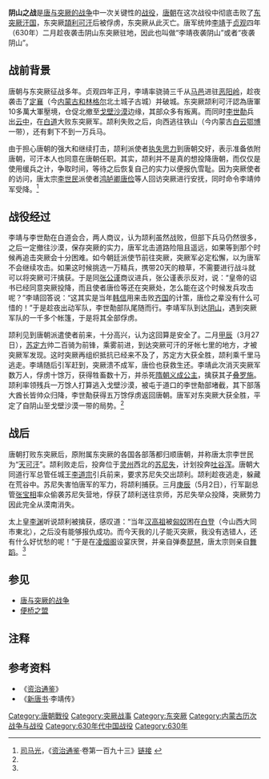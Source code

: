 '''阴山之战'''是[[唐与突厥的战争|唐与突厥的战争]]中一次关键性的[[战役|战役]]，[[唐朝|唐朝]]在这次战役中彻底击败了[[东突厥汗国|东突厥汗国]]，东突厥[[頡利可汗|頡利可汗]]后被俘虏，东突厥从此灭亡。唐军统帅[[李靖|李靖]]于[[貞觀_(唐朝)|贞观]]四年（630年）二月趁夜袭击阴山东突厥驻地，因此也叫做“李靖夜袭阴山”或者“夜袭阴山”。

== 战前背景 ==

唐朝与东突厥征战多年。贞观四年正月，李靖率骁骑三千从[[马邑|马邑]]进驻[[恶阳岭|恶阳岭]]，趁夜袭击了[[定襄郡|定襄]]（今[[内蒙古|内蒙古]][[和林格尔|和林格尔]]北土城子古城）并破城。东突厥颉利可汗認為唐軍10多萬大軍壓境，仓促北撤至[[戈壁沙漠|戈壁沙漠]]边缘，其部众多有叛离。而同时[[李世勣|李世勣]]兵出[[云中|云中]]，在[[白道|白道]]大败东突厥军。颉利失败之后，向西逃往铁山（今内蒙古[[白云鄂博|白云鄂博]]一带），还有剩下不到一万兵马。

由于担心唐朝的强大和继续打击，颉利派使者[[执失思力|执失思力]]到唐朝交好，表示准备依附唐朝，可汗本人也同意在唐朝任职。其实，颉利并不是真的想投降唐朝，而仅仅是使用缓兵之计，争取时间，等待之后恢复自己的实力以便报仇雪耻。因为突厥使者的访问，唐太宗[[李世民|李世民]]派使者[[鸿胪卿|鸿胪卿]][[唐俭|唐俭]]等人回访突厥进行安抚，同时命令李靖帅军受降。<ref name="zizhi">[[司马光|司马光]]，《[[资治通鉴|资治通鉴]]·卷第一百九十三》[http://www.guoxue.com/shibu/zztj/content/zztj_193.htm 链接] {{Wayback|url=http://www.guoxue.com/shibu/zztj/content/zztj_193.htm |date=20070930182555 }}</ref>

== 战役经过 ==

李靖与李世勣在白道会合，两人商议，认为颉利虽然战败，但部下兵马仍然很多，之后一定撤往沙漠，保存突厥的实力，唐军北击道路险阻且遥远，如果等到那个时候再追击突厥会十分困难。如今朝廷派使节前往突厥，突厥军必定松懈，以为唐军不会继续攻击。如果这时候挑选一万精兵，携带20天的粮草，不需要进行战斗就可以将突厥可汗擒获。于是同[[张公谨|张公谨]]商议进兵，张公谨表示反对，说：“皇帝的诏书已经同意突厥投降，而且使者唐俭等还在突厥处，怎么能在这个时候发兵攻击呢？”李靖回答说：“这其实是当年[[韩信|韩信]]用来击败[[田广|齐国]]的计策，唐俭之辈没有什么可惜的！”于是趁夜出动军队，李世勣部队尾随而行。李靖军队到达[[阴山|阴山]]，遇到突厥军队的一千多个帐篷，于是将其全部俘虏。

颉利见到唐朝派遣使者前来，十分高兴，认为这回算是安全了。二月[[甲辰|甲辰]]（3月27日），[[苏定方|苏定方]]帅二百骑为前锋，乘雾前进，到达突厥可汗的牙帐七里的地方，才被突厥军发现。这时突厥再组织抵抗已经来不及了，苏定方大获全胜，颉利乘千里马逃走。李靖随后引军赶到，突厥溃不成军，唐俭也获救生还。李靖此次消灭突厥军数万人，俘虏十馀万，获得牲畜数十万，并杀死[[隋朝|隋朝]][[义成公主|义成公主]]，擒获其子[[叠罗施|叠罗施]]。颉利率领残兵一万馀人打算逃入戈壁沙漠，被屯于道口的李世勣部堵截，其下部落大酋长皆帅众归降，李世勣获得五万馀俘虏返回唐朝。唐军对东突厥大获全胜，平定了自阴山至戈壁沙漠一带的局势。<ref name="zizhi"/>

== 战后 ==
唐朝打败东突厥后，原附属东突厥的各国各部落都归顺唐朝，并称唐太宗李世民为“[[天可汗|天可汗]]”。颉利败走后，投奔位于[[灵武|灵州]]西北的[[苏尼失|苏尼失]]，计划投奔[[吐谷浑|吐谷浑]]。唐朝大同道行军总管任城王[[李道宗|李道宗]]引兵前来，要求苏尼失交出颉利。颉利趁夜逃走，躲藏在荒谷中。苏尼失害怕唐军的军力，将颉利捕获。三月[[庚辰|庚辰]]（5月2日），行军副总管[[张宝相|张宝相]]率众偷袭苏尼失营地，俘获了颉利送往京师，苏尼失举众投降，突厥势力因此完全从漠南消失。

太上皇[[李渊|李渊]]听说颉利被擒获，感叹道：“当年[[汉高祖|汉高祖]]被[[匈奴|匈奴]]困在[[白登之围|白登]]（今山西大同市東北），之后没有能够报仇成功。而今天我的儿子能灭突厥，我没有选错人，还有什么好忧愁的呢！”于是在[[凌烟阁|凌烟阁]]设宴庆贺，并亲自弹奏[[琵琶|琵琶]]，唐太宗则亲自[[舞蹈|舞蹈]]。<ref name="zizhi"/>

==参见==
*[[唐与突厥的战争|唐与突厥的战争]]
*[[便桥之盟|便桥之盟]]

==注释==
<references/>

==参考资料==
*《[[资治通鉴|资治通鉴]]》
*《[[新唐书|新唐书]]·李靖传》

{{北伐}}
[[Category:唐朝戰役|Category:唐朝戰役]]
[[Category:突厥战事|Category:突厥战事]]
[[Category:东突厥|Category:东突厥]]
[[Category:内蒙古历次战争与战役|Category:内蒙古历次战争与战役]]
[[Category:630年代中国战役|Category:630年代中国战役]]
[[Category:630年|Category:630年]]